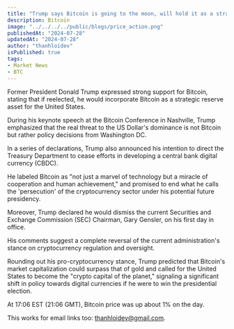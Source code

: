 ```yaml
---
title: "Trump says Bitcoin is going to the moon, will hold it as a strategic reserve asset"
description: Bitcoin
image: "../../../../public/blogs/price_action.png"
publishedAt: "2024-07-28"
updatedAt: "2024-07-28"
author: "thanhloidev"
isPublished: true
tags:
- Market News
- BTC
---
```


Former President Donald Trump expressed strong support for Bitcoin, stating that if reelected, he would incorporate Bitcoin as a strategic reserve asset for the United States.

During his keynote speech at the Bitcoin Conference in Nashville, Trump emphasized that the real threat to the US Dollar's dominance is not Bitcoin but rather policy decisions from Washington DC.

In a series of declarations, Trump also announced his intention to direct the Treasury Department to cease efforts in developing a central bank digital currency (CBDC).

He labeled Bitcoin as "not just a marvel of technology but a miracle of cooperation and human achievement," and promised to end what he calls the 'persecution' of the cryptocurrency sector under his potential future presidency.

Moreover, Trump declared he would dismiss the current Securities and Exchange Commission (SEC) Chairman, Gary Gensler, on his first day in office.

His comments suggest a complete reversal of the current administration's stance on cryptocurrency regulation and oversight.

Rounding out his pro-cryptocurrency stance, Trump predicted that Bitcoin's market capitalization could surpass that of gold and called for the United States to become the "crypto capital of the planet," signaling a significant shift in policy towards digital currencies if he were to win the presidential election.

At 17:06 EST (21:06 GMT), Bitcoin price was up about 1% on the day.

This works for email links too: thanhloidev@gmail.com.